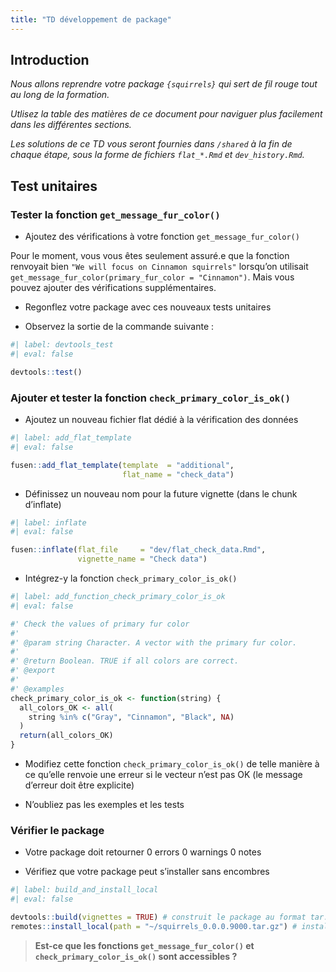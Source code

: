 ```yaml
---
title: "TD développement de package"
---
```


## Introduction

*Nous allons reprendre votre package `{squirrels}` qui sert de fil rouge tout au long de la formation.*

*Utlisez la table des matières de ce document pour naviguer plus facilement dans les différentes sections.*

*Les solutions de ce TD vous seront fournies dans `/shared` à la fin de chaque étape, sous la forme de fichiers `flat_*.Rmd` et `dev_history.Rmd`.*

## Test unitaires

### Tester la fonction `get_message_fur_color()`

- Ajoutez des vérifications à votre fonction `get_message_fur_color()`

Pour le moment, vous vous êtes seulement assuré.e que la fonction renvoyait bien `"We will focus on Cinnamon squirrels"` lorsqu’on utilisait `get_message_fur_color(primary_fur_color = "Cinnamon")`. Mais vous pouvez ajouter des vérifications supplémentaires.

- Regonflez votre package avec ces nouveaux tests unitaires

- Observez la sortie de la commande suivante :

```r
#| label: devtools_test
#| eval: false

devtools::test()

```

### Ajouter et tester la fonction `check_primary_color_is_ok()`

- Ajoutez un nouveau fichier flat dédié à la vérification des données

```r
#| label: add_flat_template
#| eval: false

fusen::add_flat_template(template  = "additional",
                         flat_name = "check_data")

```

- Définissez un nouveau nom pour la future vignette (dans le chunk d’inflate)

```r
#| label: inflate
#| eval: false

fusen::inflate(flat_file     = "dev/flat_check_data.Rmd", 
               vignette_name = "Check data")

```

- Intégrez-y la fonction `check_primary_color_is_ok()`

```r
#| label: add_function_check_primary_color_is_ok
#| eval: false

#' Check the values of primary fur color
#'
#' @param string Character. A vector with the primary fur color.
#'
#' @return Boolean. TRUE if all colors are correct.
#' @export
#'
#' @examples
check_primary_color_is_ok <- function(string) {
  all_colors_OK <- all(
    string %in% c("Gray", "Cinnamon", "Black", NA)
  )
  return(all_colors_OK)
}

```

- Modifiez cette fonction `check_primary_color_is_ok()` de telle manière à ce qu’elle renvoie une erreur si le vecteur n’est pas OK (le message d’erreur doit être explicite)

- N'oubliez pas les exemples et les tests

### Vérifier le package

- Votre package doit retourner 0 errors 0 warnings 0 notes

- Vérifiez que votre package peut s’installer sans encombres

```r
#| label: build_and_install_local
#| eval: false

devtools::build(vignettes = TRUE) # construit le package au format tar.gz
remotes::install_local(path = "~/squirrels_0.0.0.9000.tar.gz") # installe le package depuis le format tar.gz

```

> **Est-ce que les fonctions `get_message_fur_color()` et `check_primary_color_is_ok()` sont accessibles ?**







